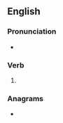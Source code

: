 ==English==

===Pronunciation===
* {{rhymes|en|eɪdɪd}}

===Verb===
{{head|en|verb form}}

# {{en-past of|raid}}

===Anagrams===
* {{anagrams|en|a=addeir|Idared|aderid|ardeid}}